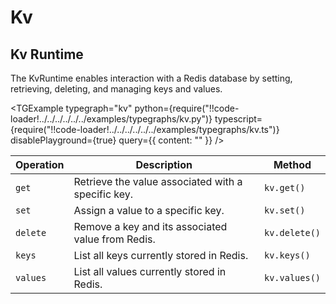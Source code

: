 
# Kv

## Kv Runtime

The KvRuntime enables interaction with a Redis database by setting, retrieving, deleting, and managing keys and values.

<TGExample
  typegraph="kv"
  python={require("!!code-loader!../../../../../../examples/typegraphs/kv.py")}
  typescript={require("!!code-loader!../../../../../../examples/typegraphs/kv.ts")}
  disablePlayground={true}
  query={{ content: "" }}
/>

| Operation | Description                                        | Method        |
| --------- | -------------------------------------------------- | ------------- |
| `get`     | Retrieve the value associated with a specific key. | `kv.get()`    |
| `set`     | Assign a value to a specific key.                  | `kv.set()`    |
| `delete`  | Remove a key and its associated value from Redis.  | `kv.delete()` |
| `keys`    | List all keys currently stored in Redis.           | `kv.keys()`   |
| `values`  | List all values currently stored in Redis.         | `kv.values()` |
